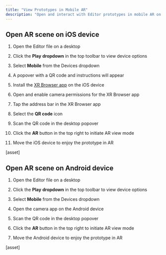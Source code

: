 ```yaml
---
title: "View Prototypes in Mobile AR"
description: "Open and interact with Editor prototypes in mobile AR on iOS or Android devices. "
---
```


<Accordion title="Anchoring scenes to the real world in mobile AR " defaultOpen={false} />

## Open AR scene on iOS device

1. Open the Editor file on a desktop

2. Click the **Play** **dropdown** in the top toolbar to view device options

3. Select **Mobile** from the Devices dropdown

4. A popover with a QR code and instructions will appear

5. Install the [XR Browser app](https://apps.apple.com/us/app/xr-browser/id1588029989) on the iOS device&#x20;

6. Open and enable camera permissions for the XR Browser app&#x20;

7. Tap the address bar in the XR Browser app&#x20;

8. Select the **QR code** icon&#x20;

9. Scan the QR code in the desktop popover

10. Click the **AR** button in the top right to initiate AR view mode

11. Move the iOS device to enjoy the prototype in AR

\[asset]

## Open AR scene on Android device

1. Open the Editor file on a desktop

2. Click the **Play** **dropdown** in the top toolbar to view device options

3. Select **Mobile** from the Devices dropdown

4. Open the camera app on the Android device

5. Scan the QR code in the desktop popover

6. Click the **AR** button in the top right to initiate AR view mode

7. Move the Android device to enjoy the prototype in AR

\[asset]